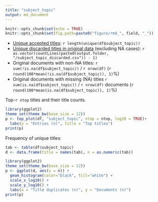 ```yaml
---
title: "subject_topic"
output: md_document
---
```



```r
knitr::opts_chunk$set(echo = TRUE)
knitr::opts_chunk$set(fig.path=paste0("figure/rmd_", field, "_"))
```

* [Unique accepted titles](output.tables/title_accepted.csv): `r length(unique(df$subject_topic))`
* [Unique discarded titles in original data](output.tables/title_discarded.csv) (excluding NA cases): `r as.vector(countLines(paste0(output.folder, "/subject_topic_discarded.csv")) - 1)` 
* Original documents with non-NA titles: `r sum(!is.na(df$subject_topic))` / `r nrow(df)` (`r round(100*mean(!is.na(df$subject_topic)), 1)`%)
* Original documents with missing (NA) titles `r sum(is.na(df$subject_topic))` / `r nrow(df)` documents (`r round(100*mean(is.na(df$subject_topic)), 1)`%)


 Top-`r ntop` titles and their title counts.
 
```r
library(ggplot2)
theme_set(theme_bw(base_size = 12))
p <- top_plot(df, "subject_topic", ntop = ntop, log10 = TRUE)+
  labs(y = "Entries (n)", title = "Top titles")
print(p)
``` 

Frequency of unique titles:
  
```r
tab <- table(df$subject_topic)
d <- data.frame(title = names(tab), n = as.numeric(tab))

library(ggplot2)
theme_set(theme_bw(base_size = 12))
p <- ggplot(d, aes(x = n)) +
  geom_histogram(color="black", fill="white") +
  scale_x_log10() +
  scale_y_log10() +
  labs(x = "Title duplicates (n)", y = "Documents (n)")
print(p)
```

